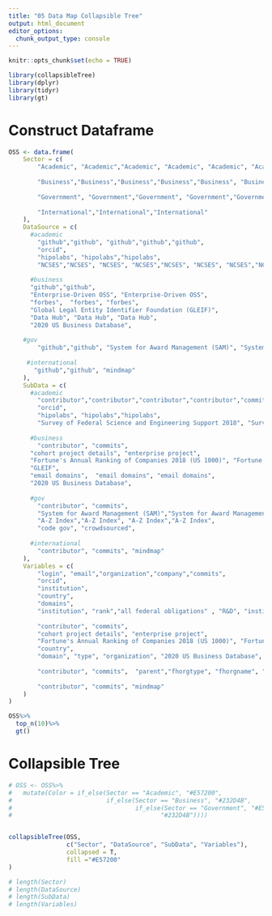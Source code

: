 ```yaml
---
title: "05 Data Map Collapsible Tree"
output: html_document
editor_options: 
  chunk_output_type: console
---
```


```r
knitr::opts_chunk$set(echo = TRUE)

library(collapsibleTree)
library(dplyr)
library(tidyr)
library(gt)
```

# Construct Dataframe
```r
OSS <- data.frame(
    Sector = c(
        "Academic", "Academic","Academic", "Academic", "Academic", "Academic","Academic","Academic","Academic","Academic","Academic","Academic","Academic","Academic","Academic","Academic","Academic","Academic","Academic",
        
        "Business","Business","Business","Business","Business", "Business", "Business", "Business", "Business", "Business","Business","Business", "Business",
        
        "Government", "Government","Government", "Government","Government","Government","Government", "Government", "Government","Government", "Government", "Government",
        
        "International","International","International"
    ),
    DataSource = c(
      #academic
        "github","github", "github","github","github",
        "orcid", 
        "hipolabs", "hipolabs","hipolabs",
        "NCSES","NCSES", "NCSES", "NCSES","NCSES", "NCSES", "NCSES","NCSES", "NCSES","NCSES",
        
      #business
      "github","github", 
      "Enterprise-Driven OSS", "Enterprise-Driven OSS",  
      "forbes",  "forbes", "forbes", 
      "Global Legal Entity Identifier Foundation (GLEIF)", 
      "Data Hub", "Data Hub", "Data Hub", 
      "2020 US Business Database",
      
    #gov  
        "github","github", "System for Award Management (SAM)", "System for Award Management (SAM)","System for Award Management (SAM)","us gov","us gov","us gov","us gov","us gov","us gov", "code gov", "crowdsourced",
     
     #international
       "github","github", "mindmap"
    ),
    SubData = c(
      #academic
        "contributor","contributor","contributor","contributor","commits", 
        "orcid", 
        "hipolabs", "hipolabs","hipolabs",
        "Survey of Federal Science and Engineering Support 2018", "Survey of Federal Science and Engineering Support 2018", "Survey of Federal Science and Engineering Support 2018", "Survey of Federal Science and Engineering Support 2018", "Higher Education Research and Development Survey 2018", "Higher Education Research and Development Survey 2018", "Higher Education Research and Development Survey 2018", "Higher Education Research and Development Survey 2018", "Higher Education Research and Development Survey 2018", "Higher Education Research and Development Survey 2018", 
        
      #business
        "contributor", "commits", 
      "cohort project details", "enterprise project",
      "Fortune's Annual Ranking of Companies 2018 (US 1000)", "Fortune's Annual Ranking of Companies 2019 (US 1000)", "Fortune's Annual Ranking of Companies 2020 (Global 2000)", 
      "GLEIF", 
      "email domains",  "email domains", "email domains", 
      "2020 US Business Database",
        
      #gov
        "contributor", "commits", 
        "System for Award Management (SAM)","System for Award Management (SAM)","System for Award Management (SAM)","Federally Funded R&D Centers", "Federally Funded R&D Centers", 
        "A-Z Index","A-Z Index", "A-Z Index","A-Z Index",
        "code gov", "crowdsourced", 
    
      #international    
        "contributor", "commits", "mindmap"
    ),
    Variables = c(
        "login", "email","organization","company","commits",
        "orcid", 
        "institution",
        "country",
        "domains",
        "institution", "rank","all federal obligations" , "R&D", "institution", "rank", "R&D expenditure", "federal gov fund", "state local gov fund", "institution funds",
        
        "contributor", "commits", 
        "cohort project details", "enterprise project", 
        "Fortune's Annual Ranking of Companies 2018 (US 1000)", "Fortune's Annual Ranking of Companies 2019 (US 1000)", "Fortune's Annual Ranking of Companies 2020 (Global 2000)", 
        "country", 
        "domain", "type", "organization", "2020 US Business Database",
        
        "contributor", "commits",  "parent","fhorgtype", "fhorgname", "ffrdc name", "agency", "agency", "gov branch", "parent agency", "parent agency parent", "code gov", "crowdsourced", 
        
        "contributor", "commits", "mindmap"
    )
)

OSS%>%
  top_n(10)%>%
  gt()

```

# Collapsible Tree
```r
# OSS <- OSS%>%
#   mutate(Color = if_else(Sector == "Academic", "#E57200",
#                          if_else(Sector == "Business", "#232D4B",
#                                  if_else(Sector == "Government", "#E57200", 
#                                         "#232D4B"))))


collapsibleTree(OSS, 
                c("Sector", "DataSource", "SubData", "Variables"), 
                collapsed = T,
                fill ="#E57200"
)

# length(Sector)
# length(DataSource)
# length(SubData)
# length(Variables)



```

